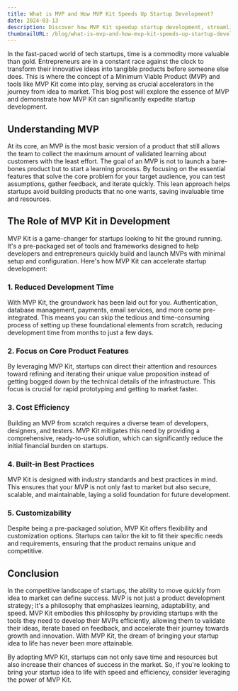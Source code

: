 ```yaml
---
title: What is MVP and How MVP Kit Speeds Up Startup Development?
date: 2024-03-13
description: Discover how MVP Kit speedup startup development, streamlining the journey from idea to launch with ready-to-use features and technologies.
thumbnailURL: /blog/what-is-mvp-and-how-mvp-kit-speeds-up-startup-development.jpg
---
```


In the fast-paced world of tech startups, time is a commodity more valuable than gold. Entrepreneurs are in a constant race against the clock to transform their innovative ideas into tangible products before someone else does. This is where the concept of a Minimum Viable Product (MVP) and tools like MVP Kit come into play, serving as crucial accelerators in the journey from idea to market. This blog post will explore the essence of MVP and demonstrate how MVP Kit can significantly expedite startup development.

## Understanding MVP
At its core, an MVP is the most basic version of a product that still allows the team to collect the maximum amount of validated learning about customers with the least effort. The goal of an MVP is not to launch a bare-bones product but to start a learning process. By focusing on the essential features that solve the core problem for your target audience, you can test assumptions, gather feedback, and iterate quickly. This lean approach helps startups avoid building products that no one wants, saving invaluable time and resources.

## The Role of MVP Kit in Development
MVP Kit is a game-changer for startups looking to hit the ground running. It's a pre-packaged set of tools and frameworks designed to help developers and entrepreneurs quickly build and launch MVPs with minimal setup and configuration. Here's how MVP Kit can accelerate startup development:

### 1. Reduced Development Time
With MVP Kit, the groundwork has been laid out for you. Authentication, database management, payments, email services, and more come pre-integrated. This means you can skip the tedious and time-consuming process of setting up these foundational elements from scratch, reducing development time from months to just a few days.

### 2. Focus on Core Product Features
By leveraging MVP Kit, startups can direct their attention and resources toward refining and iterating their unique value proposition instead of getting bogged down by the technical details of the infrastructure. This focus is crucial for rapid prototyping and getting to market faster.

### 3. Cost Efficiency
Building an MVP from scratch requires a diverse team of developers, designers, and testers. MVP Kit mitigates this need by providing a comprehensive, ready-to-use solution, which can significantly reduce the initial financial burden on startups.

### 4. Built-in Best Practices
MVP Kit is designed with industry standards and best practices in mind. This ensures that your MVP is not only fast to market but also secure, scalable, and maintainable, laying a solid foundation for future development.

### 5. Customizability
Despite being a pre-packaged solution, MVP Kit offers flexibility and customization options. Startups can tailor the kit to fit their specific needs and requirements, ensuring that the product remains unique and competitive.

## Conclusion
In the competitive landscape of startups, the ability to move quickly from idea to market can define success. MVP is not just a product development strategy; it's a philosophy that emphasizes learning, adaptability, and speed. MVP Kit embodies this philosophy by providing startups with the tools they need to develop their MVPs efficiently, allowing them to validate their ideas, iterate based on feedback, and accelerate their journey towards growth and innovation. With MVP Kit, the dream of bringing your startup idea to life has never been more attainable.

By adopting MVP Kit, startups can not only save time and resources but also increase their chances of success in the market. So, if you're looking to bring your startup idea to life with speed and efficiency, consider leveraging the power of MVP Kit.
